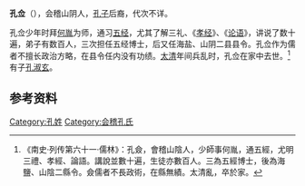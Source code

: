 '''孔佥'''（{{bd|？||？||}}），会稽山阴人，[[孔子|孔子]]后裔，代次不详。

孔佥少年时拜[[何胤|何胤]]为师，通习[[五经|五经]]，尤其了解三礼、《[[孝经|孝经]]》、《[[论语|论语]]》，讲说了数十遍，弟子有数百人，三次担任五经博士，后又任海盐、山阴二县县令。孔佥作为儒者不擅长政治方略，在县令任内没有功绩。[[太清|太清]]年间兵乱时，孔佥在家中去世。<ref>《南史·列传第六十一·儒林》：孔僉，會稽山陰人，少師事何胤，通五經，尤明三禮、孝經、論語。講說並數十遍，生徒亦數百人。三為五經博士，後為海鹽、山陰二縣令。僉儒者不長政術，在縣無績。太清亂，卒於家。</ref>有子[[孔淑玄|孔淑玄]]。

==参考资料==
{{reflist}}

[[Category:孔姓|Category:孔姓]]
[[Category:会稽孔氏|Category:会稽孔氏]]